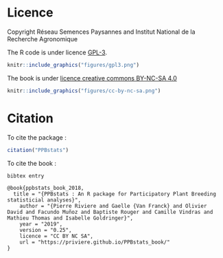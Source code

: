 
# Licence

Copyright Réseau Semences Paysannes and Institut National de la Recherche Agronomique

The R code is under licence [GPL-3](https://www.gnu.org/licenses/gpl-3.0.en.html).

```r
knitr::include_graphics("figures/gpl3.png")
```


The book is under [licence creative commons BY-NC-SA 4.0](http://creativecommons.org/licenses/by-nc-sa/4.0/)

```r
knitr::include_graphics("figures/cc-by-nc-sa.png")
```


# Citation

To cite the package :

```r
citation("PPBstats")
```

To cite the book :

```
bibtex entry

@book{ppbstats_book_2018,
  title = "{PPBstats : An R package for Participatory Plant Breeding statisticial analyses}",
	author = "{Pierre Riviere and Gaelle {Van Franck} and Olivier David and Facundo Muñoz and Baptiste Rouger and Camille Vindras and Mathieu Thomas and Isabelle Goldringer}",
	year = "2019",
	version = "0.25",
	licence = "CC BY NC SA",
	url = "https://priviere.github.io/PPBstats_book/"
}
```
